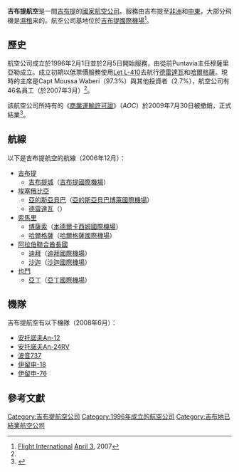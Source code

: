 {{Airline infobox |
airline=吉布提航空<br>Djibouti Airlines|
logo=Djibouti Airlines logo.png|
logo_size=191px|
IATA=D8|
ICAO=DJB|
callsign=DJIBOUTI AIR|
founded=1996年2月1日|
commenced=1996年2月5日|
ceased= 2009年7月30日|
key_people=Capt Moussa Waberi（主席）|
headquarters=[[吉布提|吉布提]][[吉布提_(城市)|吉布提城]]|
hubs=[[吉布提國際機場|吉布提國際機場]]|
fleet_size=5|
destinations=7|
website=|
}}

'''吉布提航空'''是一間[[吉布提|吉布提]]的[[國家航空公司|國家航空公司]]。服務由吉布提至[[非洲|非洲]]和[[中東|中東]]，大部分飛機是[[濕租|濕租]]来的。航空公司基地位於[[吉布提國際機場|吉布提國際機場]]<ref name="FI">[[Flight_International|Flight International]] [[April_3|April 3]], 2007</ref>。

== 歷史 ==
航空公司成立於1996年2月1日並於2月5日開始服務，由從前Puntavia主任穆薩里亞勒成立。成立初期以低票價服務使用[[Let_L-410|Let L-410]]去航行[[德雷達瓦|德雷達瓦]]和[[哈爾格薩|哈爾格薩]]。現時的主席是Capt Moussa Waberi（97.3%）與其他投資者（2.7%），航空公司有46名員工（於2007年3月）<ref name="FI"/>。

該航空公司所持有的《[[商業運輸許可證|商業運輸許可證]]》（''AOC''）於2009年7月30日被撤銷，正式結業<ref name="Asnda">{{Cite web |url=http://aviation-safety.net/database/operator/airline.php?var=6335 |title=Aviation Safety Network - Djibouti Airlines |accessdate=2013-08-21 |archive-date=2011-07-23 |archive-url=https://web.archive.org/web/20110723022930/http://aviation-safety.net/database/operator/airline.php?var=6335 |dead-url=no }}</ref>。

== 航線 ==
以下是吉布提航空的航線（2006年12月）：
*[[吉布提|吉布提]]
**[[吉布提_(城市)|吉布提城]]（[[吉布提國際機場|吉布提國際機場]]）
*[[埃塞俄比亞|埃塞俄比亞]]
**[[亞的斯亞貝巴|亞的斯亞貝巴]]（[[亞的斯亞貝巴博萊國際機場|亞的斯亞貝巴博萊國際機場]]）
**[[德雷達瓦|德雷達瓦]]（{{tsl|en|Aba Tenna Dejazmach Yilma International Airport}}）
*[[索馬里|索馬里]]
**[[博薩索|博薩索]]（[[本德爾卡西姆國際機場|本德爾卡西姆國際機場]]）
**[[哈爾格薩|哈爾格薩]]（[[哈爾格薩國際機場|哈爾格薩國際機場]]）
*[[阿拉伯聯合酋長國|阿拉伯聯合酋長國]]
**[[迪拜|迪拜]]（[[迪拜國際機場|迪拜國際機場]]）
**[[沙迦|沙迦]]（[[沙迦國際機場|沙迦國際機場]]）
*[[也門|也門]]
**[[亞丁|亞丁]]（[[亞丁國際機場|亞丁國際機場]]）

== 機隊 ==
吉布提航空有以下機隊（2008年6月）：

* [[安托諾夫An-12|安托諾夫An-12]]
* [[安托諾夫An-24|安托諾夫An-24RV]]
* [[波音737|波音737]]
* [[伊留申-18|伊留申-18]]
* [[伊留申-76|伊留申-76]]

== 參考文獻 ==
{{Reflist}}


[[Category:吉布提航空公司|Category:吉布提航空公司]]
[[Category:1996年成立的航空公司|Category:1996年成立的航空公司]]
[[Category:吉布地已結業航空公司|Category:吉布地已結業航空公司]]